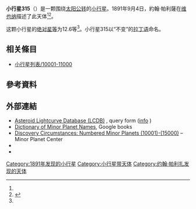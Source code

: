 {{Infobox planet
 | minorplanet     = yes
 | name            = 315 Constantia
 | background      = #D6D6D6
 | image = 
 | image_size      = 
 | caption         =
 | discovery_ref   =  <ref name="MPC-object" />
 | discoverer      = [[約翰·帕利薩|約翰·帕利薩]]
 | discovery_site  = [[维也纳|维也纳]]
 | discovered      = 1891年9月4日
 | mpc_name        = 315 Constantia
 | alt_names       = 315 Constantia
 | pronounced      = 
 | named_after     = <ref name="MPC-object" />
 | mp_category     = [[主帶小行星|主帶小行星]] <ref name="MPC-object" /><ref name="jpldata" />
 | orbit_ref       = <ref name="a">[http://ssd.jpl.nasa.gov/sbdb.cgi?sstr=315 315] {{Wayback|url=http://ssd.jpl.nasa.gov/sbdb.cgi?sstr=315 |date=20210907003052 }}，小行星數據庫瀏覽器（JPL Small-Body Database Browser）－[[美国国家航空航天局|美国国家航空航天局]]喷气推进实验室</ref>
 | epoch           = 2018-03-23.0（[[儒略日|JD]] 2458200.5）
 | uncertainty     = 0
 | observation_arc = 
 | aphelion = {{convert|2.619|AU|km|3|abbr=on|lk=out}}
 | perihelion      = {{convert|1.8648504|AU|km|3|abbr=on}}
 | semimajor       = 2.2420669
 | eccentricity    = 0.1682450
 | period          = 3.36[[儒略年|yr]]
 | mean_anomaly    = 262.99312[[度|°]]
 | mean_motion     = {{Deg2DMS|0.29358310|sup=ms}} / day
 | inclination     = 2.42866
 | asc_node        = 161.65318°
 | arg_peri        = 172.73174
 | mean_diameter   = 
 | rotation        = 
 | albedo          =
 | spectral_type   =
 | abs_magnitude   = 12.6<ref name="jpldata" />
}}
'''小行星315'''（{{lang-en|315 Constantia}}）是一颗围绕[[太阳|太阳]][[公转|公转]]的[[小行星|小行星]]。1891年9月4日，約翰·帕利薩在[[维也纳|维也纳]]描述了此天体<ref name="a" /><ref>{{cite news|title=小行星列表|url=http://cfa-www.harvard.edu/iau/lists/NumberedMPs.txt|accessdate=2018-10-19|newspaper=哈佛大学|archive-date=2008-05-17|archive-url=https://web.archive.org/web/20080517010638/http://cfa-www.harvard.edu/iau/lists/NumberedMPs.txt|dead-url=no}}</ref>。

这颗小行星的[[绝对星等|绝对星等]]为12.6等<ref name="a" />。小行星315以“不变”的[[拉丁语|拉丁语]]命名。

== 相关條目 ==
*[[小行星列表/10001-11000|小行星列表/10001-11000]]

== 參考資料 ==
{{reflist|refs=

<ref name="jpldata">{{cite web
  |type       = 2018-01-26 last obs.
  |title      = JPL Small-Body Database Browser:315 Constantia-315 Constantia
  |url        = https://ssd.jpl.nasa.gov/sbdb.cgi?sstr=315
  |publisher  = [[Jet_Propulsion_Laboratory|Jet Propulsion Laboratory]]
  |accessdate = 28 March 2018}}</ref>

<ref name="MPC-object">{{cite web
  |title      = 315 Constantia
  |work      = Minor Planet Center
  |url      = https://www.minorplanetcenter.net/db_search/show_object?object_id=315
  |accessdate      = 28 March 2018
  |archive-date      = 2016-03-04
  |archive-url      = https://web.archive.org/web/20160304105949/http://minorplanetcenter.net/db_search/show_object?object_id=315
  |dead-url      = no
  }}</ref>

}}

==  外部連結 ==
* [http://www.minorplanet.info/PHP/lcdbsummaryquery.php Asteroid Lightcurve Database (LCDB)] {{Wayback|url=http://www.minorplanet.info/PHP/lcdbsummaryquery.php |date=20171210173955 }}, query form ([http://www.minorplanet.info/lightcurvedatabase.html info] {{Wayback|url=http://www.minorplanet.info/lightcurvedatabase.html |date=20171216050541 }})
* [https://books.google.com/books?id=aeAg1X7afOoC&pg Dictionary of Minor Planet Names], Google books
* [http://www.minorplanetcenter.net/iau/lists/NumberedMPs010001.html Discovery Circumstances: Numbered Minor Planets (10001)-(15000)] {{Wayback|url=http://www.minorplanetcenter.net/iau/lists/NumberedMPs010001.html |date=20180612162317 }} – Minor Planet Center
* {{AstDys|315}}
* {{JPL small body}}

{{Minor Planet Number|[[小行星314|小行星314]]|[[小行星316|小行星316]]}}
{{小天体}}

[[Category:1891年发现的小行星|Category:1891年发现的小行星]]
[[Category:小行星带天体|Category:小行星带天体]]
[[Category:约翰·帕利扎发现的天体|Category:约翰·帕利扎发现的天体]]


{{Beltasteroid-stub}}